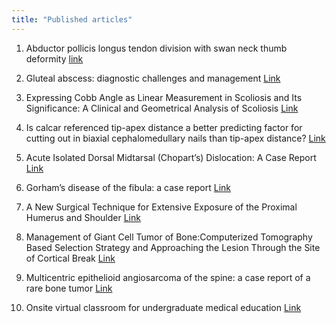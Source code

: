 ```yaml
---
title: "Published articles"
---
```


1.  Abductor pollicis longus tendon division with swan neck thumb deformity [link](https://www.ncbi.nlm.nih.gov/pmc/articles/PMC3535130/pdf/11751_2012_Article_141.pdf)

2.  Gluteal abscess: diagnostic challenges and management [Link](https://jidc.org/index.php/journal/article/view/20539067/395)

3.  Expressing Cobb Angle as Linear Measurement in Scoliosis and Its Significance: A Clinical and Geometrical Analysis of Scoliosis [Link](https://www.e-neurospine.org/journal/view.php?doi=10.14245/kjs.2017.14.4.139)

4.  Is calcar referenced tip-apex distance a better predicting factor for cutting out in biaxial cephalomedullary nails than tip-apex distance? [Link](https://journals.sagepub.com/doi/epub/10.1177/2309499017727920)

5.  Acute Isolated Dorsal Midtarsal (Chopart's) Dislocation: A Case Report [Link](https://www.jfas.org/article/S1067-2516(09)00108-2/abstract)

6.  Gorham's disease of the fibula: a case report [Link](https://www.jfas.org/article/S1067-2516(09)00005-2/abstract)

7.  A New Surgical Technique for Extensive Exposure of the Proximal Humerus and Shoulder [Link](https://onlinelibrary.wiley.com/doi/epdf/10.1111/os.12072)

8.  Management of Giant Cell Tumor of Bone:Computerized Tomography Based Selection Strategy and Approaching the Lesion Through the Site of Cortical Break [Link](https://onlinelibrary.wiley.com/doi/epdf/10.1111/j.1757-7861.2012.00172.x)

9.  Multicentric epithelioid angiosarcoma of the spine: a case report of a rare bone tumor [Link](https://www.thespinejournalonline.com/article/S1529-9430(06)00909-0/abstract)

10. Onsite virtual classroom for undergraduate medical education [Link](https://journals.lww.com/kjor/fulltext/2023/02020/onsite_virtual_classroom_for_undergraduate_medical.4.aspx)
